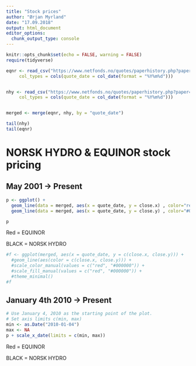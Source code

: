 ```yaml
---
title: "Stock prices"
author: "Ørjan Myrland"
date: "17.09.2018"
output: html_document
editor_options: 
  chunk_output_type: console
---
```


```r
knitr::opts_chunk$set(echo = FALSE, warning = FALSE)
require(tidyverse)
```


```r
eqnr <- read_csv("https://www.netfonds.no/quotes/paperhistory.php?paper=EQNR.OSE&csv_format=csv", 
     col_types = cols(quote_date = col_date(format = "%Y%m%d")))


nhy <- read_csv("https://www.netfonds.no/quotes/paperhistory.php?paper=NHY.OSE&csv_format=csv", 
     col_types = cols(quote_date = col_date(format = "%Y%m%d")))


merged <- merge(eqnr, nhy, by = "quote_date")

tail(nhy)
tail(eqnr)

```

# NORSK HYDRO & EQUINOR stock pricing 
## May 2001 -> Present 
```r
p <- ggplot() + 
  geom_line(data = merged, aes(x = quote_date, y = close.x) , color="red") +
  geom_line(data = merged, aes(x = quote_date, y = close.y) , color="#000000") + xlab("date") + ylab("price") 

p
```

Red = EQUINOR

BLACK = NORSK HYDRO
```r
#f <- ggplot(merged, aes(x = quote_date, y = c(close.x, close.y))) + 
  #geom_line(aes(color = c(close.x, close.y))) +
  #scale_color_manual(values = c("red", "#000000")) +
  #scale_fill_manual(values = c("red", "#000000")) +
  #theme_minimal()
#f
```

## January 4th 2010 -> Present 

```r
# Use January 4, 2010 as the starting point of the plot.
# Set axis limits c(min, max)
min <- as.Date("2010-01-04")
max <- NA
p + scale_x_date(limits = c(min, max))
```

Red = EQUINOR

BLACK = NORSK HYDRO
